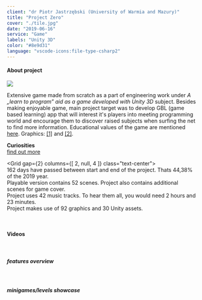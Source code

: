 ```yaml
---
client: "dr Piotr Jastrzębski (University of Warmia and Mazury)"
title: "Project Zero"
cover: "./tile.jpg"
date: "2019-06-16"
service: "Game"
labels: "Unity 3D"
color: "#8e9d31"
language: "vscode-icons:file-type-csharp2"
---
```



<h4>About project</h4>

<img class="img-small mr-3 mt-2" src="https://raw.githubusercontent.com/trolit/projectZero/storage/photos/front.jpg"/>

Extensive game made from scratch as a part of engineering work under <em>A „learn to program” aid as a game developed with Unity 3D</em> subject. Besides making enjoyable game, main project target was to develop GBL (game based learning) app that will interest it's players into meeting programming world and encourage them to discover raised subjects when surfing the net to find more information. Educational values of the game are mentioned <a href="https://github.com/trolit/projectZero/blob/master/README_en.md#educational-values" target="_blank">here</a>. Graphics: <a href="https://github.com/trolit/projectZero/blob/master/README_en.md#screens-from-the-game" target="_blank">[1]</a> and <a href="https://github.com/trolit/projectZero/blob/master/SHOWCASE_en.md#animated-screens" target="_blank">[2]</a>.   

<p>
  <strong>Curiosities</strong>
  <br/>
  <Typography variant="subtitle2"><a href="https://github.com/trolit/projectZero/blob/master/README_dev_en.md#documentation" target="_blank">find out more</a></Typography>
</p>

<Grid
  gap={2}
  columns={[ 2, null, 4 ]}
  class="text-center">
  <Box><span class="iconify star-icon" data-icon="noto:star" data-inline="false"></span><br/>162 days have passed between start and end of the project. Thats 44,38% of the 2019 year.</Box>
  <Box><span class="iconify star-icon" data-icon="noto:star" data-inline="false"></span><br/>Playable version contains 52 scenes. Project also contains additional scenes for game cover.</Box>
  <Box><span class="iconify star-icon" data-icon="noto:star" data-inline="false"></span><br/>Project uses 42 music tracks. To hear them all, you would need 2 hours and 23 minutes.</Box>
  <Box><span class="iconify star-icon" data-icon="noto:star" data-inline="false"></span><br/>Project makes use of 92 graphics and 30 Unity assets.</Box>
</Grid>

<br/>

<h4>Videos</h4>

<br/>

<Paper elevation={3}>
  <h5 class="p-1">features overview</h5>
  <YouTube youTubeId="W4FGTbqTwsY" />
</Paper>

<br/>

<Paper elevation={3}>
  <h5 class="p-1">minigames/levels showcase</h5>
  <YouTube youTubeId="UtQ0g11_Juc" />
</Paper>

<div class="w-100 text-center">
  <span class="iconify arrow-icon m-6" data-icon="icons8:down-arrow" data-inline="false"></span>
</div>

<GitHubButton url="https://github.com/trolit/projectZero/blob/master/README_en.md#menu"/>